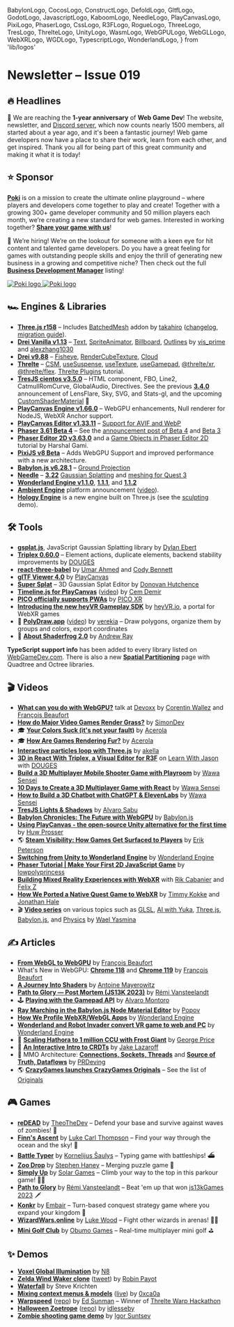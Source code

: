   BabylonLogo,
  CocosLogo,
  ConstructLogo,
  DefoldLogo,
  GltfLogo,
  GodotLogo,
  JavascriptLogo,
  KaboomLogo,
  NeedleLogo,
  PlayCanvasLogo,
  PixiLogo,
  PhaserLogo,
  CssLogo,
  R3FLogo,
  RogueLogo,
  ThreeLogo,
  TresLogo,
  ThrelteLogo,
  UnityLogo,
  WasmLogo,
  WebGPULogo,
  WebGLLogo,
  WebXRLogo,
  WGDLogo,
  TypescriptLogo,
  WonderlandLogo,
} from 'lib/logos'

# Newsletter – Issue 019

<SubTitleDate value="2023-11-08" />

<NoBulletListStyles />
<NewsletterStyles />

## 🔥 Headlines

🥳 We are reaching the **1-year anniversary** of <WGDLogo /> **Web Game Dev**! The website, newsletter,
and [Discord server](https://webgamedev.com/discord), which now counts nearly 1500 members, all started about a year ago, and it's been a fantastic journey! Web game developers now have a place to share their work, learn from each other, and get inspired. Thank you all for being part of this great community and making it what it is today!

<style>{`
    .poki-white, .poki-black {
      margin-top: 6px;
      width: 190px;
    }
    .poki-white {
      display: none;
    }
    .poki-black {
      display: inline-block;
    }
    .dark .poki-white {
      display: inline-block;
    }
    .dark .poki-black {
      display: none;
    }
`}</style>

## ⭐️ Sponsor

[**Poki**](https://poki.com/?utm_source=webgamedev&utm_content=newsletter) is on a mission to create the ultimate online playground – where players and developers come together to play and create! Together with a growing 300+ game developer community and 50 million players each month, we’re creating a new standard for web games. Interested in working together? [**Share your game with us**](https://developers.poki.com?utm_source=webgamedev&utm_content=newsletter)!

💼 We’re hiring! We’re on the lookout for someone with a keen eye for hit content and talented game developers. Do you have a great feeling for games with outstanding people skills and enjoy the thrill of generating new business in a growing and competitive niche? Then check out the full [**Business Development Manager**](https://jobs.poki.com/business-development-manager/en?utm_source=webgamedev&utm_content=newsletter) listing!

<div style={{ textAlign: 'center' }}>
  <a
    href="https://poki.com/?utm_source=webgamedev&utm_content=newsletter"
    target="_blank"
    rel="noopener"
  >
    <img alt="Poki logo" className="poki-black" src="/partnerships/poki-black.webp" />
    <img alt="Poki logo" className="poki-white" src="/partnerships/poki-white.webp" />
  </a>
</div>

## 🏎 Engines & Libraries

- <ThreeLogo /> [**Three.js r158**](https://twitter.com/threejs/status/1717872906133512525) –
  Includes [BatchedMesh](https://github.com/mrdoob/three.js/pull/25059) addon by
  [takahiro](https://twitter.com/superhoge)
  ([changelog](https://github.com/mrdoob/three.js/releases/tag/r158), [migration
  guide](https://github.com/mrdoob/three.js/wiki/Migration-Guide)).
- <ThreeLogo /> [**Drei Vanilla v1.13**](https://github.com/pmndrs/drei-vanilla/releases) –
  [Text](https://github.com/pmndrs/drei-vanilla#text),
  [SpriteAnimator](https://github.com/pmndrs/drei-vanilla#sprite-animator),
  [Billboard](https://github.com/pmndrs/drei-vanilla#billboard),
  [Outlines](https://github.com/pmndrs/drei-vanilla#outlines) by
  [vis_prime](https://twitter.com/vis_prime) and [alexzhang1030](https://twitter.com/AlanBro23)
- <R3FLogo /> [**Drei v9.88**](https://github.com/pmndrs/drei/releases) –
  [Fisheye](https://github.com/pmndrs/drei#fisheye),
  [RenderCubeTexture](https://twitter.com/0xca0a/status/1711018443850318192),
  [Cloud](https://twitter.com/0xca0a/status/1707426454143635484)
- <ThrelteLogo /> [**Threlte**](https://threlte.xyz/) –
  [CSM](https://threlte.xyz/docs/reference/extras/csm),
  [useSuspense](https://threlte.xyz/docs/reference/extras/use-suspense),
  [useTexture](https://threlte.xyz/docs/reference/extras/use-texture),
  [useGamepad](https://threlte.xyz/docs/reference/extras/use-gamepad),
  [@threlte/xr](https://threlte.xyz/docs/reference/xr/getting-started),
  [@threlte/flex](https://threlte.xyz/docs/reference/flex/getting-started). [Threlte
  Plugins](https://twitter.com/threlte/status/1710285401951187214) tutorial.
- <TresLogo /> [**TresJS cientos v3.5.0**](https://tresjs.org/blog/announcing-cientos-3-5-0.html) –
  HTML component, FBO, Line2, CatmullRomCurve, GlobalAudio, Directives. See the previous
  [**3.4.0**](https://tresjs.org/blog/announcing-cientos-3-4-0.html) announcement of LensFlare, Sky,
  SVG, and Stats-gl, and the upcoming
  [CustomShaderMaterial](https://github.com/Tresjs/cientos/pull/261) 🤯
- <PlayCanvasLogo /> [**PlayCanvas Engine v1.66.0**](https://github.com/playcanvas/engine/releases)
  – WebGPU enhancements, Null renderer for NodeJS, WebXR Anchor support.
- <PlayCanvasLogo /> [**PlayCanvas Editor v1.33.11**](https://github.com/playcanvas/editor/releases)
  – [Support for AVIF and WebP](https://blog.playcanvas.com/avif-webp-land-in-editor/)
- <PhaserLogo /> [**Phaser 3.61 Beta 4**](https://github.com/photonstorm/phaser/releases) – See the
  [announcement post of Beta 4](https://www.patreon.com/posts/phaser-v3-61-4-91773743) and [Beta
  3](https://www.patreon.com/posts/phaser-v3-61-3-90911446)
- <PhaserLogo /> [**Phaser Editor 2D
  v3.63.0**](https://phasereditor2d.com/blog/2023/09/phaser-editor-2d-v3630-released-welcome-spine-animations)
  and a [Game Objects in Phaser Editor
  2D](https://medium.com/yudiz-solutions/game-objects-in-phasereditor2d-d65562f16ae4) tutorial by
  Harshal Gami.
- <PixiLogo /> [**PixiJS v8 Beta**](https://pixijs.com/blog/pixi-v8-beta) – Adds WebGPU Support and
  improved performance with a new architecture.
- <BabylonLogo /> [**Babylon.js v6.28.1**](https://github.com/BabylonJS/Babylon.js/releases) –
  [Ground Projection](https://twitter.com/sebavanjs/status/1717929725387997689)
- <NeedleLogo /> [**Needle**](https://needle.tools/) –
  [**3.22**](https://github.com/needle-tools/needle-engine-support/releases) [Gaussian
  Splatting](https://engine.needle.tools/samples/gaussian-splatting) and [meshing for Quest
  3](https://twitter.com/NeedleTools/status/1713132432235360767)
- <WonderlandLogo /> [**Wonderland Engine
  v1.1.0**](https://wonderlandengine.com/news/release-1.1.0/),
  [**1.1.1**](https://wonderlandengine.com/news/release-1.1.1/), and
  [**1.1.2**](https://wonderlandengine.com/news/release-1.1.2/)
- [**Ambient Engine**](https://ambient.run/blog/platform) platform announcement ([video](https://www.youtube.com/watch?v=lDIA6jDyUTk)).
- [**Hology Engine**](https://hology.app/) is a new engine built on Three.js (see the [sculpting](https://twitter.com/HologyEngine/status/1721213214044651891) demo).

## 🛠 Tools

- <ThreeLogo /> [**gsplat.js**](https://twitter.com/dylan_ebert_/status/1721570024714867017),
  JavaScript Gaussian Splatting library by [Dylan Ebert](https://twitter.com/dylan_ebert_)
- <R3FLogo /> [**Triplex 0.60.0**](https://triplex.dev/blog/v0.60.0-element-actions) – Element
  actions, duplicate elements, backend stability improvements by
  [DOUGES](https://twitter.com/_douges)
- <R3FLogo /> [**react-three-babel**](https://github.com/pmndrs/react-three-babel) by [Umar
  Ahmed](https://twitter.com/umariomaker) and [Cody Bennett](https://twitter.com/Cody_J_Bennett)
- <PlayCanvasLogo /> [**glTF Viewer
  4.0**](https://blog.playcanvas.com/gltf-viewer-adds-webgpu-support/) by
  [PlayCanvas](https://playcanvas.com/)
- <PlayCanvasLogo /> [**Super Splat**](https://github.com/playcanvas/super-splat) – 3D Gaussian
  Splat Editor by [Donovan Hutchence](https://twitter.com/slimbuck7)
- <PlayCanvasLogo /> [**Timeline.js for PlayCanvas**](https://github.com/devcem/Timeline)
  ([video](https://www.youtube.com/watch?v=uMGgIA_3b5I)) by [Cem
  Demir](https://twitter.com/cemdemir)
- <WebXRLogo /> [**PICO officially supports
  PWAs**](https://developer-global.pico-interactive.com/news/web/) by [PICO
  XR](https://twitter.com/PICOXR_Dev)
- <WebXRLogo /> [**Introducing the new heyVR Gameplay
  SDK**](https://twitter.com/heyVR_io/status/1684977347030593546) by
  [heyVR.io](https://twitter.com/heyVR_io), a portal for WebXR games
- 🔺 [**PolyDraw.app**](https://polydraw.app/) ([video](https://twitter.com/verekia/status/1719759568522363231)) by [verekia](https://twitter.com/verekia) – Draw polygons, organize them by groups and colors, export coordinates
- 🐸 [**About Shaderfrog 2.0**](https://shaderfrog.com/2/blog/about-shaderfrog-alpha) by [Andrew Ray](https://twitter.com/andrewray)

<TypescriptLogo /> **TypeScript support info** has been added to every library listed
on <WGDLogo /> [WebGameDev.com](https://www.webgamedev.com). There is also a new [**Spatial
Partitioning**](https://www.webgamedev.com/performance/spatial-partitioning) page with Quadtree and
Octree libraries.

## 🎬 Videos

- <WebGPULogo /> [**What can you do with WebGPU?**](https://www.youtube.com/watch?v=RR4FZ9L4AF4)
  talk at [Devoxx](https://en.wikipedia.org/wiki/Devoxx) by [Corentin
  Wallez](https://twitter.com/DaKangz) and [François Beaufort](https://github.com/beaufortfrancois)
- <WebGLLogo /> [**How do Major Video Games Render
  Grass?**](https://www.youtube.com/watch?v=bp7REZBV4P4) by
  [SimonDev](https://twitter.com/iced_coffee_dev)
- 🎓 [**Your Colors Suck (it's not your fault)**](https://www.youtube.com/watch?v=fv-wlo8yVhk) by [Acerola](https://twitter.com/Acerola_t)
- 🎓 [**How Are Games Rendering Fur?**](https://www.youtube.com/watch?v=9dr-tRQzij4) by [Acerola](https://twitter.com/Acerola_t)
- <ThreeLogo /> [**Interactive particles loop with
  Three.js**](https://www.youtube.com/watch?v=CC__iJ8IIqc) by [akella](https://twitter.com/akella)
- <R3FLogo /> [**3D in React With Triplex, a Visual Editor for
  R3F**](https://www.youtube.com/watch?v=bD9WTZV1sSg) on [Learn With
  Jason](https://twitter.com/LWJShow) with [DOUGES](https://twitter.com/_douges)
- <R3FLogo /> [**Build a 3D Multiplayer Mobile Shooter Game with
  Playroom**](https://www.youtube.com/watch?v=nQI8UNe6cfA) by [Wawa
  Sensei](https://twitter.com/wawasensei)
- <R3FLogo /> [**10 Days to Create a 3D Multiplayer Game with
  React**](https://www.youtube.com/watch?v=2LDPTV14W9c) by [Wawa
  Sensei](https://twitter.com/wawasensei)
- <R3FLogo /> [**How to Build a 3D Chatbot with ChatGPT &
  ElevenLabs**](https://www.youtube.com/watch?v=EzzcEL_1o9o) by [Wawa
  Sensei](https://twitter.com/wawasensei)
- <TresLogo /> [**TresJS Lights & Shadows**](https://www.youtube.com/watch?v=WGNvVGrS0kY) by [Alvaro
  Sabu](https://twitter.com/alvarosabu)
- <BabylonLogo /> [**Babylon Chronicles: The Future with
  WebGPU**](https://www.youtube.com/watch?v=dMYw6MXj9uY) by [Babylon.js](https://www.babylonjs.com/)
- <PlayCanvasLogo /> [**Using PlayCanvas - the open-source Unity alternative for the first
  time**](https://www.youtube.com/watch?v=Bo1ra0hBbHs) by [Huw
  Prosser](https://twitter.com/huwprossercodes)
- 🌎 [**Steam Visibility: How Games Get Surfaced to Players**](https://www.youtube.com/watch?v=qkmAqBvUBOw) by [Erik Peterson](https://twitter.com/CountLePants)
- <WonderlandLogo /> [**Switching from Unity to Wonderland
  Engine**](https://www.youtube.com/watch?v=7pbMqmBMW94) by [Wonderland
  Engine](https://wonderlandengine.com/)
- <PhaserLogo /> [**Phaser Tutorial | Make Your First 2D JavaScript
  Game**](https://www.youtube.com/watch?v=0qtg-9M3peI) by
  [lowpolyprincess](https://twitter.com/lowpolyprincess)
- <WebXRLogo /> [**Building Mixed Reality Experiences with
  WebXR**](https://web.facebook.com/watch/?v=192278430553908) with [Rik
  Cabanier](https://twitter.com/rcabanier) and [Felix Z](https://twitter.com/felix_trz)
- <WonderlandLogo /> [**How We Ported a Native Quest Game to
  WebXR**](https://www.youtube.com/watch?v=6feGRWcpZEc) by [Timmy
  Kokke](https://twitter.com/sorskoot) and [Jonathan Hale](https://twitter.com/squareys)
- 🎬 [**Video series**](https://www.youtube.com/@WaelYasmina/playlists) on various topics such as [GLSL](https://www.youtube.com/playlist?list=PLjcjAqAnHd1HD2Czzgp5GZtG9fnUkqLlV), [AI with Yuka](https://www.youtube.com/playlist?list=PLjcjAqAnHd1ENaMQ_xee0PQ2vVbUfnz2N), [Three.js](https://www.youtube.com/playlist?list=PLjcjAqAnHd1EIxV4FSZIiJZvsdrBc1Xho), [Babylon.js](https://www.youtube.com/playlist?list=PLjcjAqAnHd1HaaJLnBP2ok6cOF8dkYSep), and [Physics](https://www.youtube.com/playlist?list=PLjcjAqAnHd1G0RjTMtVU1Ad8sGQJmyC3-) by [Wael Yasmina](https://www.youtube.com/@WaelYasmina)

## ✍️ Articles

- <WebGPULogo /> [**From WebGL to WebGPU**](https://developer.chrome.com/blog/from-webgl-to-webgpu/)
  by [François Beaufort](https://github.com/beaufortfrancois)
- <WebGPULogo /> What's New in WebGPU: [**Chrome
  118**](https://developer.chrome.com/blog/new-in-webgpu-118/) and [**Chrome
  119**](https://developer.chrome.com/blog/new-in-webgpu-119/) by [François
  Beaufort](https://github.com/beaufortfrancois)
- <WebGLLogo /> [**A Journey Into Shaders**](https://www.mayerowitz.io/blog/a-journey-into-shaders)
  by [Antoine Mayerowitz](https://twitter.com/AntoineMyrwtz)
- <JavascriptLogo /> [**Path to Glory — Post Mortem (JS13K
  2023)**](https://remvst.medium.com/path-to-glory-post-mortem-js13k-2023-be74a5272621) by [Rémi
  Vansteelandt](https://twitter.com/remvst)
- 🕹 [**Playing with the Gamepad API**](https://alvaromontoro.com/blog/68044/playing-with-the-gamepad-api) by [Alvaro Montoro](https://twitter.com/alvaro_montoro)
- <BabylonLogo /> [**Ray Marching in the Babylon.js Node Material
  Editor**](https://babylonjs.medium.com/ray-marching-in-the-babylon-js-node-material-editor-967b5b8c269c)
  by [Popov](https://github.com/Popov72/)
- <WonderlandLogo /> [**How We Profile WebXR/WebGL
  Apps**](https://wonderlandengine.com/news/profiling-webxr-applications/) by [Wonderland
  Engine](https://wonderlandengine.com/)
- <WonderlandLogo /> [**Wonderland and Robot Invader convert VR game to web and
  PC**](https://venturebeat.com/games/wonderland-and-robot-invader-convert-vr-game-to-web-and-pc/)
  by [Wonderland Engine](https://wonderlandengine.com/)
- 📡 [**Scaling Hathora to 1 million CCU with Frost Giant**](https://blog.hathora.dev/1-million-ccu/) by [George Price](https://www.linkedin.com/in/pricegeorge/)
- 📡 [**An Interactive Intro to CRDTs**](https://jakelazaroff.com/words/an-interactive-intro-to-crdts/) by [Jake Lazaroff](https://twitter.com/jlazaroff)
- 📡 MMO Architecture: [**Connections, Sockets, Threads**](https://prdeving.wordpress.com/2023/10/13/mmo-architecture-client-connections-sockets-threads-and-connection-oriented-servers/) and [**Source of Truth, Dataflows**](https://prdeving.wordpress.com/2023/09/29/mmo-architecture-source-of-truth-dataflows-i-o-bottlenecks-and-how-to-solve-them/) by [PRDeving](https://twitter.com/prdeving)
- 🌎 [**CrazyGames launches CrazyGames Originals**](https://venturebeat.com/games/crazygames-celebrates-10th-anniversary-with-launch-of-originals-browser-games/) – See the list of [Originals](https://www.crazygames.com/originals)

## 🎮 Games

- <ThreeLogo /> [**reDEAD**](https://webgamer.io/en/g/redead-io) by
  [TheoTheDev](https://twitter.com/theo_the_dev) – Defend your base and survive against waves of
  zombies! 🧟
- <ThreeLogo /> [**Finn's Ascent**](https://webgamer.io/en/g/finns-ascent) by [Luke Carl
  Thompson](https://www.lukethompson.com.au/) – Find your way through the ocean and the sky! 🐠
- <R3FLogo /> [**Battle Typer**](https://webgamer.io/en/g/battle-typer) by [Kornelijus
  Šaulys](https://twitter.com/BattleTyper) – Typing game with battleships! ⛴️
- <R3FLogo /> [**Zoo Drop**](https://webgamer.io/en/g/zoo-drop) by [Stephen
  Haney](https://twitter.com/sdothaney) – Merging puzzle game 🐼
- <PlayCanvasLogo /> [**Simply Up**](https://poki.com/en/g/simplyupio) by [Solar
  Games](https://twitter.com/solarGames3) – Climb your way to the top in this parkour game! 🏃‍♂️
- <WebGLLogo /> [**Path to Glory**](https://webgamer.io/en/g/path-to-glory) by [Rémi
  Vansteelandt](https://twitter.com/remvst) – Beat 'em up that won [js13kGames
  2023](https://js13kgames.com/#winners) 🗡
- <PhaserLogo /> [**Konkr**](https://webgamer.io/en/g/konkr-io) by
  [Embair](https://twitter.com/konkr_dev) – Turn-based conquest strategy game where you expand your
  kingdom 🏰
- <PixiLogo /> [**WizardWars.online**](https://webgamer.io/en/g/wizard-wars) by [Luke
  Wood](https://twitter.com/luke_wood_ml) – Fight other wizards in arenas! 🧙‍♂️
- <UnityLogo /> [**Mini Golf Club**](https://webgamer.io/en/g/mini-golf-club-io) by [Obumo
  Games](https://www.obumogames.com/) – Real-time multiplayer mini golf ⛳️

## ✨ Demos

- <ThreeLogo /> [**Voxel Global
  Illumination**](https://twitter.com/N8Programs/status/1718274265328296409) by
  [N8](https://twitter.com/N8Programs)
- <ThreeLogo /> [**Zelda Wind Waker clone**](https://wind-waker-js.vercel.app/)
  ([tweet](https://twitter.com/RobinPayot/status/1710326800365351388)) by [Robin
  Payot](https://twitter.com/RobinPayot)
- <R3FLogo /> [**Waterfall**](https://turtlefalls.vercel.app/) by Steve Krichten
- <R3FLogo /> [**Mixing context menus &
  models**](https://twitter.com/0xca0a/status/1717219076605427829)
  ([live](https://codesandbox.io/s/bold-forest-y4lkhg?file=/src/App.js)) by
  [0xca0a](https://twitter.com/0xca0a)
- <ThrelteLogo /> [**Warpspeed**](https://warpspeed.vercel.app/)
  ([repo](https://github.com/edsunman/warpspeed)) by [Ed Sunman](https://github.com/edsunman) –
  Winner of [Threlte Warp Hackathon](https://threlte.xyz/hackathon)
- <ThrelteLogo /> [**Halloween Zoetrope**](https://zoetrope-warp2023.vercel.app/)
  ([repo](https://github.com/idlesseby/zoetrope-warp2023)) by
  [idlesseby](https://github.com/idlesseby)
- <DefoldLogo /> [**Zombie shooting game demo**](https://dragosha.com/defold/demo/) by [Igor
  Suntsev](https://twitter.com/dragosha)

<NewsletterFooter tweetId="WILL_BE_UPDATED_SOON" />
